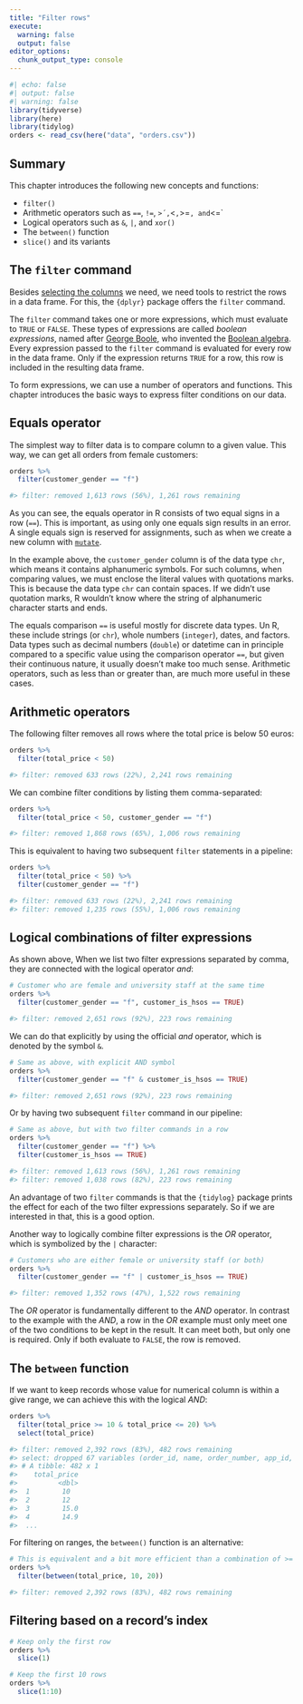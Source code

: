 ```yaml
---
title: "Filter rows"
execute: 
  warning: false
  output: false
editor_options: 
  chunk_output_type: console
---
```


```r
#| echo: false
#| output: false
#| warning: false
library(tidyverse)
library(here)
library(tidylog)
orders <- read_csv(here("data", "orders.csv"))
```

## Summary {.unnumbered}

This chapter introduces the following new concepts and functions:

- `filter()`
- Arithmetic operators such as `==`, `!=`, `>´, `<`, `>=`, and `<=`
- Logical operators such as `&`, `|`, and `xor()`
- The `between()` function
- `slice()` and its variants

## The `filter` command {#sec-filter-command}

Besides [selecting the columns](#sec-select-command) we need, we need tools to restrict the rows in a data frame. For this, the `{dplyr}` package offers the `filter` command.   

The `filter` command takes one or more expressions, which must evaluate to `TRUE` or `FALSE`. These types of expressions are called *boolean expressions*, named after [George Boole](https://en.wikipedia.org/wiki/George_Boole), who invented the [Boolean algebra](https://en.wikipedia.org/wiki/Boolean_algebra).  Every expression passed to the `filter` command is evaluated for every row in the data frame. Only if the expression returns `TRUE` for a row, this row is included in the resulting data frame.

To form expressions, we can use a number of operators and functions. This chapter introduces the basic ways to express filter conditions on our data.

## Equals operator

The simplest way to filter data is to compare column to a given value. This way, we can get all orders from female customers:

```r
orders %>% 
  filter(customer_gender == "f")

#> filter: removed 1,613 rows (56%), 1,261 rows remaining
```

As you can see, the equals operator in R consists of two equal signs in a row (`==`). This is important, as using only one equals sign results in an error. A single equals sign is reserved for assignments, such as when we create a new column with [`mutate`](#sec-mutate-command).

In the example above, the `customer_gender` column is of the data type `chr`, which means it contains alphanumeric symbols. For such columns, when comparing values, we must enclose the literal values with quotations marks. This is because the data type `chr` can contain spaces. If we didn't use quotation marks, R wouldn't know where the string of alphanumeric character starts and ends.

The equals comparison `==` is useful mostly for discrete data types. Un R, these include strings (or `chr`), whole numbers (`integer`), dates, and factors. Data types such as decimal numbers (`double`) or datetime can in principle compared to a specific value using the comparison operator `==`, but given their continuous nature, it usually doesn't make too much sense. Arithmetic operators, such as less than or greater than, are much more useful in these cases.

## Arithmetic operators

The following filter removes all rows where the total price is below 50 euros:

```r
orders %>% 
  filter(total_price < 50)

#> filter: removed 633 rows (22%), 2,241 rows remaining
```

We can combine filter conditions by listing them comma-separated:

```r
orders %>% 
  filter(total_price < 50, customer_gender == "f")

#> filter: removed 1,868 rows (65%), 1,006 rows remaining
```

This is equivalent to having two subsequent `filter` statements in a pipeline:

```r
orders %>% 
  filter(total_price < 50) %>% 
  filter(customer_gender == "f")

#> filter: removed 633 rows (22%), 2,241 rows remaining
#> filter: removed 1,235 rows (55%), 1,006 rows remaining
```


## Logical combinations of filter expressions

As shown above, When we list two filter expressions separated by comma, they are connected with the logical operator *and*:

```r
# Customer who are female and university staff at the same time
orders %>% 
  filter(customer_gender == "f", customer_is_hsos == TRUE)

#> filter: removed 2,651 rows (92%), 223 rows remaining
```

We can do that explicitly by using the official *and* operator, which is denoted by the symbol `&`.

```r
# Same as above, with explicit AND symbol
orders %>% 
  filter(customer_gender == "f" & customer_is_hsos == TRUE)

#> filter: removed 2,651 rows (92%), 223 rows remaining 
```

Or by having two subsequent `filter` command in our pipeline:

```r
# Same as above, but with two filter commands in a row
orders %>% 
  filter(customer_gender == "f") %>% 
  filter(customer_is_hsos == TRUE)

#> filter: removed 1,613 rows (56%), 1,261 rows remaining
#> filter: removed 1,038 rows (82%), 223 rows remaining
```

An advantage of two `filter` commands is that the `{tidylog}` package prints the effect for each of the two filter expressions separately. So if we are interested in that, this is a good option.

Another way to logically combine filter expressions is the *OR* operator, which is symbolized by the `|` character:

```r
# Customers who are either female or university staff (or both)
orders %>% 
  filter(customer_gender == "f" | customer_is_hsos == TRUE)

#> filter: removed 1,352 rows (47%), 1,522 rows remaining
```

The *OR* operator is fundamentally different to the *AND* operator. In contrast to the example with the *AND*, a row in the *OR* example must only meet one of the two conditions to be kept in the result. It can meet both, but only one is required. Only if both evaluate to `FALSE`, the row is removed.

## The `between` function

If we want to keep records whose value for numerical column is within a give range, we can achieve this with the logical *AND*:

```r
orders %>% 
  filter(total_price >= 10 & total_price <= 20) %>% 
  select(total_price)

#> filter: removed 2,392 rows (83%), 482 rows remaining
#> select: dropped 67 variables (order_id, name, order_number, app_id, created_at, …)
#> # A tibble: 482 x 1
#>    total_price
#>          <dbl>
#>  1        10  
#>  2        12  
#>  3        15.0
#>  4        14.9
#>  ...
```

For filtering on ranges, the `between()` function is an alternative:

```r
# This is equivalent and a bit more efficient than a combination of >= and <=
orders %>% 
  filter(between(total_price, 10, 20))

#> filter: removed 2,392 rows (83%), 482 rows remaining
```

## Filtering based on a record's index

```r
# Keep only the first row
orders %>% 
  slice(1)
```

```r
# Keep the first 10 rows
orders %>% 
  slice(1:10)
```

```r

```

